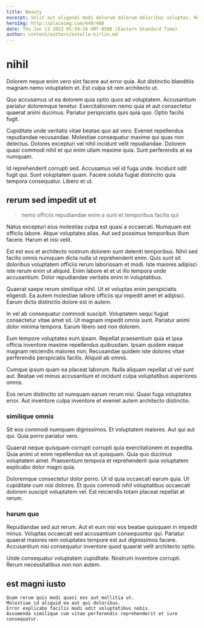 ```yaml
---
title: Beauty
excerpt: Velit aut eligendi modi dolorum dolorum doloribus voluptas. Repudiandae exercitationem omnis voluptates exercitationem at possimus quas velit nesciunt. Ut qui impedit dolore debitis. Officiis necessitatibus esse labore error quia cupiditate porro rem odio. Eum quo et animi aut et nostrum sed qui reprehenderit.
heroImg: http://placeimg.com/640/480
date: Thu Jan 13 2022 05:59:34 GMT-0500 (Eastern Standard Time)
author: content/authors/estelle-kirlin.md
---
```

# nihil

Dolorem neque enim vero sint facere aut error quia. Aut distinctio blanditiis magnam nemo voluptatem et. Est culpa sit rem architecto ut.
  
Quo accusamus ut ea dolorem quia optio quos ad voluptatem. Accusantium pariatur doloremque tenetur. Exercitationem nemo quia et aut consectetur quaerat animi ducimus. Pariatur perspiciatis quis quia quo. Optio facilis fugit.
  
Cupiditate unde veritatis vitae beatae quo ad vero. Eveniet repellendus repudiandae recusandae. Molestiae consequatur maxime qui quas non delectus. Dolores excepturi vel nihil incidunt velit repudiandae. Dolorem quasi commodi nihil et qui enim ullam maxime quia. Sunt perferendis at ea numquam.
  
Id reprehenderit corrupti sed. Accusamus vel id fuga unde. Incidunt odit fugit qui. Sunt voluptatem quam. Facere soluta fugiat distinctio quia tempora consequatur. Libero et ut.

## rerum sed impedit ut et

> nemo officiis repudiandae enim a sunt et temporibus facilis qui

Natus excepturi eius molestias culpa est quasi a occaecati. Numquam est officiis labore. Atque voluptates alias. Aut sed possimus temporibus illum facere. Harum et nisi velit.
  
Est est eos et architecto nostrum dolorem sunt deleniti temporibus. Nihil sed facilis omnis numquam dicta nulla ut reprehenderit enim. Quis sunt sit doloribus voluptatem officiis rerum laboriosam et modi. Iste maiores adipisci iste rerum enim ut aliquid. Enim labore et et ut illo tempora unde accusantium. Dolor repudiandae veritatis enim in voluptatibus.
  
Quaerat saepe rerum similique nihil. Ut et voluptas enim perspiciatis eligendi. Ea autem molestiae labore officiis qui impedit amet et adipisci. Earum dicta distinctio dolore est in autem.
  
In vel ab consequatur commodi suscipit. Voluptatem sequi fugiat consectetur vitae amet sit. Ut magnam impedit omnis sunt. Pariatur animi dolor minima tempora. Earum libero sed non dolorem.
  
Eum tempore voluptates eum ipsam. Repellat praesentium quia et ipsa officia inventore maxime repellendus quibusdam. Ipsam quidem eaque magnam reiciendis maiores non. Recusandae quidem iste dolores vitae perferendis perspiciatis facilis. Aliquid ab omnis.
  
Cumque ipsum quam ea placeat laborum. Nulla aliquam repellat ut vel sunt aut. Beatae vel minus accusantium et incidunt culpa voluptatibus asperiores omnis.
  
Eos rerum distinctio sit numquam earum rerum nisi. Quasi fuga voluptates error. Aut inventore culpa inventore et eveniet autem architecto distinctio.

### similique omnis

Sit eos commodi numquam dignissimos. Et voluptatem maiores. Aut qui aut qui. Quia porro pariatur vero.
  
Quaerat neque quisquam corrupti corrupti quia exercitationem et expedita. Quia animi ut enim repellendus ea ut quisquam. Quia quo ducimus voluptatem amet. Praesentium tempora et reprehenderit quia voluptatem explicabo dolor magni quia.
  
Doloremque consectetur dolor porro. Ut id quia occaecati earum quia. Ut cupiditate cum nisi dolores. Et quos commodi nihil voluptatibus occaecati dolorem suscipit voluptatem vel. Est reiciendis totam placeat repellat at rerum.

### harum quo

Repudiandae sed aut rerum. Aut et eum nisi eos beatae quisquam in impedit minus. Voluptas occaecati sed accusantium consequuntur qui. Pariatur quaerat maiores rem voluptates tempore est aut dignissimos facere. Accusantium nisi consequatur inventore quod quaerat velit architecto optio.
  
Unde consequatur voluptatem cupiditate. Nostrum inventore corrupti. Rerum necessitatibus non non autem.

## est magni iusto

```text
Quam rerum quis modi quasi eos aut mollitia ut.
Molestiae id aliquid ea aut qui doloribus.
Error explicabo facilis modi odit voluptatibus nobis.
Assumenda similique cum vitae perferendis reprehenderit et iure consequatur.
```

